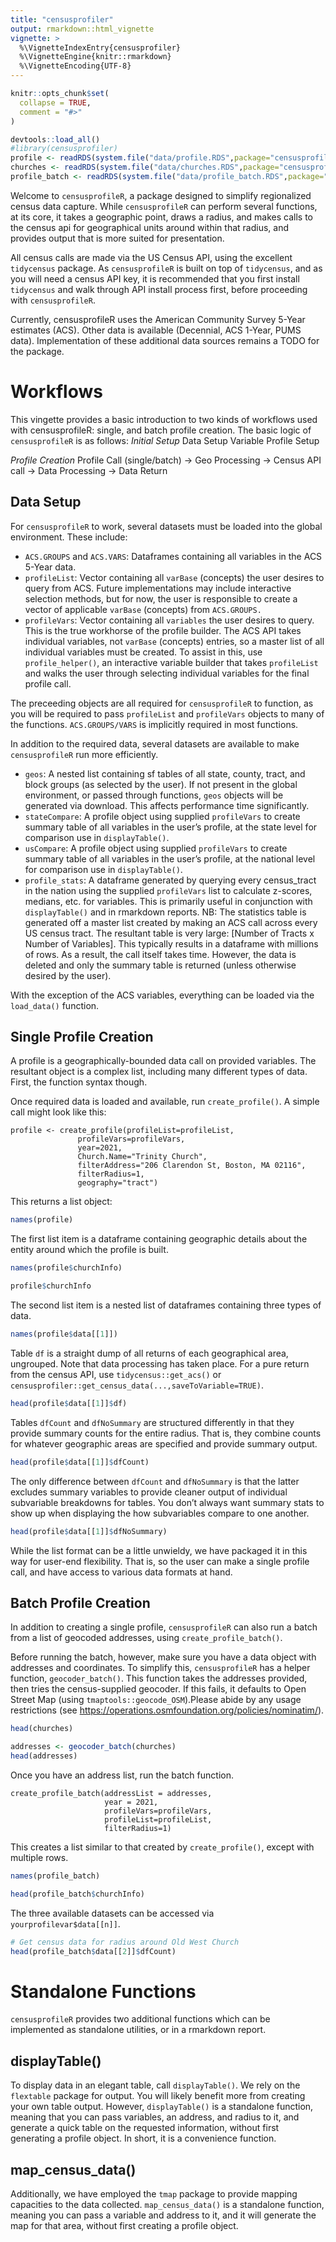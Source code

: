```yaml
---
title: "censusprofiler"
output: rmarkdown::html_vignette
vignette: >
  %\VignetteIndexEntry{censusprofiler}
  %\VignetteEngine{knitr::rmarkdown}
  %\VignetteEncoding{UTF-8}
---
```


```r
knitr::opts_chunk$set(
  collapse = TRUE,
  comment = "#>"
)
```

```r
devtools::load_all()
#library(censusprofiler)
profile <- readRDS(system.file("data/profile.RDS",package="censusprofiler"))
churches <- readRDS(system.file("data/churches.RDS",package="censusprofiler"))
profile_batch <- readRDS(system.file("data/profile_batch.RDS",package="censusprofiler"))

```

Welcome to `censusprofileR`, a package designed to simplify regionalized census data capture. While `censusprofileR` can perform several functions, at its core, it takes a geographic point, draws a radius, and makes calls to the census api for geographical units around within that radius, and provides output that is more suited for presentation.

All census calls are made via the US Census API, using the excellent `tidycensus` package. As `censusprofileR` is built on top of `tidycensus`, and as you will need a census API key, it is recommended that you first install `tidycensus` and walk through API install process first, before proceeding with `censusprofileR`.

Currently, censusprofileR uses the American Community Survey 5-Year estimates (ACS). Other data is available (Decennial, ACS 1-Year, PUMS data). Implementation of these additional data sources remains a TODO for the package.

# Workflows

This vingette provides a basic introduction to two kinds of workflows used with censusprofileR: single, and batch profile creation. The basic logic of `censusprofileR` is as follows: *Initial Setup* Data Setup Variable Profile Setup

*Profile Creation* Profile Call (single/batch) -\> Geo Processing -\> Census API call -\> Data Processing -\> Data Return

## Data Setup

For `censusprofileR` to work, several datasets must be loaded into the global environment. These include:

-   `ACS.GROUPS` and `ACS.VARS`: Dataframes containing all variables in the ACS 5-Year data.
-   `profileList`: Vector containing all `varBase` (concepts) the user desires to query from ACS. Future implementations may include interactive selection methods, but for now, the user is responsible to create a vector of applicable `varBase` (concepts) from `ACS.GROUPS.`
-   `profileVars`: Vector containing all `variables` the user desires to query. This is the true workhorse of the profile builder. The ACS API takes individual variables, not `varBase` (concepts) entries, so a master list of all individual variables must be created. To assist in this, use `profile_helper()`, an interactive variable builder that takes `profileList` and walks the user through selecting individual variables for the final profile call.

The preceeding objects are all required for `censusprofileR` to function, as you will be required to pass `profileList` and `profileVars` objects to many of the functions. `ACS.GROUPS/VARS` is implicitly required in most functions.

In addition to the required data, several datasets are available to make `censusprofileR` run more efficiently.

-   `geos`: A nested list containing sf tables of all state, county, tract, and block groups (as selected by the user). If not present in the global environment, or passed through functions, `geos` objects will be generated via download. This affects performance time significantly.
-   `stateCompare`: A profile object using supplied `profileVars` to create summary table of all variables in the user's profile, at the state level for comparison use in `displayTable()`.
-   `usCompare`: A profile object using supplied `profileVars` to create summary table of all variables in the user's profile, at the national level for comparison use in `displayTable()`.
-   `profile_stats`: A dataframe generated by querying every census_tract in the nation using the supplied `profileVars` list to calculate z-scores, medians, etc. for variables. This is primarily useful in conjunction with `displayTable()` and in rmarkdown reports. NB: The statistics table is generated off a master list created by making an ACS call across every US census tract. The resultant table is very large: [Number of Tracts x Number of Variables]. This typically results in a dataframe with millions of rows. As a result, the call itself takes time. However, the data is deleted and only the summary table is returned (unless otherwise desired by the user).

With the exception of the ACS variables, everything can be loaded via the `load_data()` function.

## Single Profile Creation

A profile is a geographically-bounded data call on provided variables. The resultant object is a complex list, including many different types of data. First, the function syntax though.

Once required data is loaded and available, run `create_profile()`. A simple call might look like this:

```         
profile <- create_profile(profileList=profileList,
               profileVars=profileVars,
               year=2021,
               Church.Name="Trinity Church",
               filterAddress="206 Clarendon St, Boston, MA 02116",
               filterRadius=1,
               geography="tract")
```

This returns a list object:

```r
names(profile)
```

The first list item is a dataframe containing geographic details about the entity around which the profile is built.

```r
names(profile$churchInfo)

profile$churchInfo
```

The second list item is a nested list of dataframes containing three types of data.

```r
names(profile$data[[1]])
```

Table `df` is a straight dump of all returns of each geographical area, ungrouped. Note that data processing has taken place. For a pure return from the census API, use `tidycensus::get_acs()` or `censusprofiler::get_census_data(...,saveToVariable=TRUE)`.

```r
head(profile$data[[1]]$df)
```

Tables `dfCount` and `dfNoSummary` are structured differently in that they provide summary counts for the entire radius. That is, they combine counts for whatever geographic areas are specified and provide summary output.

```r

head(profile$data[[1]]$dfCount)
```

The only difference between `dfCount` and `dfNoSummary` is that the latter excludes summary variables to provide cleaner output of individual subvariable breakdowns for tables. You don't always want summary stats to show up when displaying the how subvariables compare to one another.

```r
head(profile$data[[1]]$dfNoSummary)
```

While the list format can be a little unwieldy, we have packaged it in this way for user-end flexibility. That is, so the user can make a single profile call, and have access to various data formats at hand.

## Batch Profile Creation

In addition to creating a single profile, `censusprofileR` can also run a batch from a list of geocoded addresses, using `create_profile_batch()`.

Before running the batch, however, make sure you have a data object with addresses and coordinates. To simplify this, `censusprofileR` has a helper function, `geocoder_batch()`. This function takes the addresses provided, then tries the census-supplied geocoder. If this fails, it defaults to Open Street Map (using `tmaptools::geocode_OSM`).Please abide by any usage restrictions (see <https://operations.osmfoundation.org/policies/nominatim/>).

```r
head(churches)
```

```r
addresses <- geocoder_batch(churches)
head(addresses)
```

Once you have an address list, run the batch function.

```         
create_profile_batch(addressList = addresses,
                     year = 2021,
                     profileVars=profileVars,
                     profileList=profileList,
                     filterRadius=1)
```

This creates a list similar to that created by `create_profile()`, except with multiple rows.

```r
names(profile_batch)
```

```r
head(profile_batch$churchInfo)
```

The three available datasets can be accessed via `yourprofilevar$data[[n]]`.

```r
# Get census data for radius around Old West Church
head(profile_batch$data[[2]]$dfCount)
```

# Standalone Functions

`censusprofileR` provides two additional functions which can be implemented as standalone utilities, or in a rmarkdown report.

## displayTable()

To display data in an elegant table, call `displayTable()`. We rely on the `flextable` package for output. You will likely benefit more from creating your own table output. However, `displayTable()` is a standalone function, meaning that you can pass variables, an address, and radius to it, and generate a quick table on the requested information, without first generating a profile object. In short, it is a convenience function.

## map_census_data()

Additionally, we have employed the `tmap` package to provide mapping capacities to the data collected. `map_census_data()` is a standalone function, meaning you can pass a variable and address to it, and it will generate the map for that area, without first creating a profile object.
